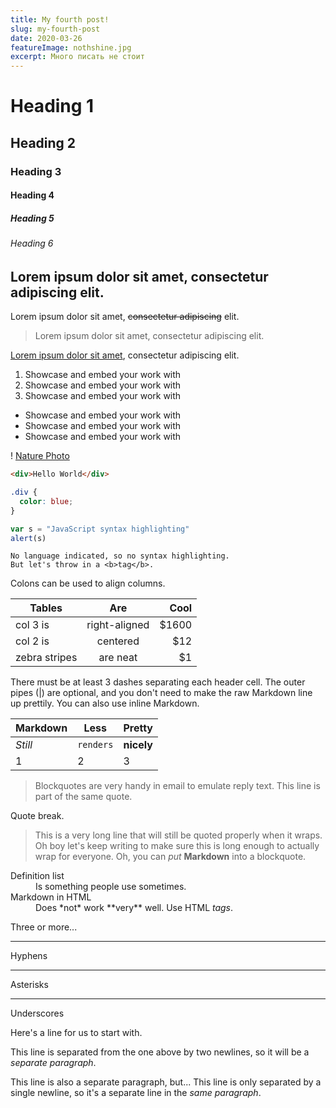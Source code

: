 ```yaml
---
title: My fourth post!
slug: my-fourth-post
date: 2020-03-26
featureImage: nothshine.jpg
excerpt: Много писать не стоит
---
```


# Heading 1

## Heading 2

### Heading 3

#### Heading 4

##### Heading 5

###### Heading 6

## Lorem ipsum dolor sit amet, consectetur adipiscing elit.

Lorem ipsum dolor sit amet, ~~consectetur adipiscing~~ elit.

> Lorem ipsum dolor sit amet, consectetur adipiscing elit.

[Lorem ipsum dolor sit amet](https://www.google.com), consectetur adipiscing elit.

1. Showcase and embed your work with
2. Showcase and embed your work with
3. Showcase and embed your work with

- Showcase and embed your work with
- Showcase and embed your work with
- Showcase and embed your work with

! [Nature Photo](nature.jpg)

```html
<div>Hello World</div>
```

```css
.div {
  color: blue;
}
```

```js
var s = "JavaScript syntax highlighting"
alert(s)
```

```
No language indicated, so no syntax highlighting.
But let's throw in a <b>tag</b>.
```

Colons can be used to align columns.

| Tables        |      Are      |   Cool |
| ------------- | :-----------: | -----: |
| col 3 is      | right-aligned | \$1600 |
| col 2 is      |   centered    |   \$12 |
| zebra stripes |   are neat    |    \$1 |

There must be at least 3 dashes separating each header cell.
The outer pipes (|) are optional, and you don't need to make the
raw Markdown line up prettily. You can also use inline Markdown.

| Markdown | Less      | Pretty     |
| -------- | --------- | ---------- |
| _Still_  | `renders` | **nicely** |
| 1        | 2         | 3          |

> Blockquotes are very handy in email to emulate reply text.
> This line is part of the same quote.

Quote break.

> This is a very long line that will still be quoted properly when it wraps. Oh boy let's keep writing to make sure this is long enough to actually wrap for everyone. Oh, you can _put_ **Markdown** into a blockquote.

<dl>
  <dt>Definition list</dt>
  <dd>Is something people use sometimes.</dd>

  <dt>Markdown in HTML</dt>
  <dd>Does *not* work **very** well. Use HTML <em>tags</em>.</dd>
</dl>

Three or more...

---

Hyphens

---

Asterisks

---

Underscores

Here's a line for us to start with.

This line is separated from the one above by two newlines, so it will be a _separate paragraph_.

This line is also a separate paragraph, but...
This line is only separated by a single newline, so it's a separate line in the _same paragraph_.
